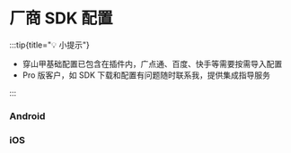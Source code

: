 # 厂商 SDK 配置

:::tip{title="💡 小提示"}

 - 穿山甲基础配置已包含在插件内，广点通、百度、快手等需要按需导入配置
 - Pro 版客户，如 SDK 下载和配置有问题随时联系我，提供集成指导服务

:::

### Android


### iOS